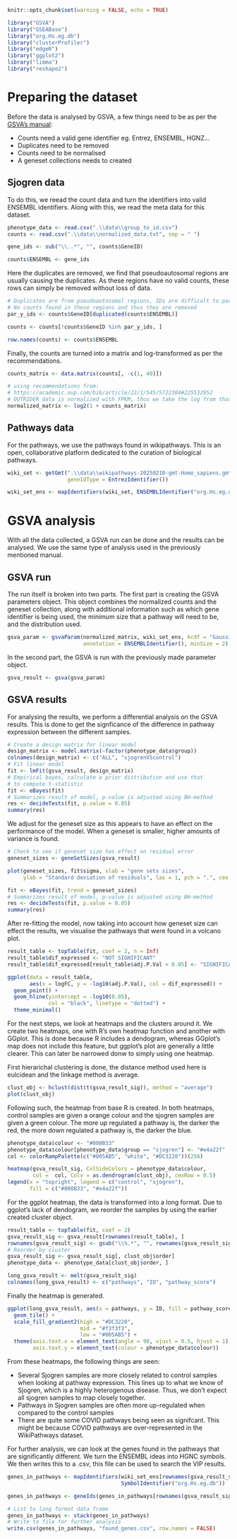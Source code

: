 ```r
knitr::opts_chunk$set(warning = FALSE, echo = TRUE)
```

```r
library("GSVA")
library("GSEABase")
library("org.Hs.eg.db")
library("clusterProfiler")
library("edgeR")
library("ggplot2")
library("limma")
library("reshape2")
```

# Preparing the dataset

Before the data is analysed by GSVA, a few things need to be as per the [GSVA's manual](https://www.bioconductor.org/packages/release/bioc/vignettes/GSVA/inst/doc/GSVA.html):

- Counts need a valid gene identifier eg. Entrez, ENSEMBL, HGNZ...
- Duplicates need to be removed
- Counts need to be normalised
- A geneset collections needs to created

## Sjogren data
 
To do this, we reead the count data and turn the identifiers into valid ENSEMBL identifiers. Along with this, we 
read the meta data for this dataset. 
```r
phenotype_data <- read.csv(".\\data\\group_to_id.csv")
counts <- read.csv(".\\data\\normalized_data.txt", sep = " ")
```

```r
gene_ids <- sub("\\..*", "", counts$GeneID)

counts$ENSEMBL <- gene_ids
```

Here the duplicates are removed, we find that pseudoautosomal regions are usually causing the duplicates.
As these regions have no valid counts, these rows can simply be removed without loss of data.
```r
# Duplicates are from pseudoautosomal regions, IDs are difficult to parse
# No counts found in these regions and thus they are removed
par_y_ids <- counts$GeneID[duplicated(counts$ENSEMBL)]

counts <- counts[!counts$GeneID %in% par_y_ids, ]

row.names(counts) <- counts$ENSEMBL
```

Finally, the counts are turned into a matrix and log-transformed as per the recommendations.
```r
counts_matrix <- data.matrix(counts[, -c(1, 49)])
```

```r
# using recommendations from:
# https://academic.oup.com/bib/article/22/1/545/5722384#225532952
# OUTRIDER data is normalized with FPKM, thus we take the log from that
normalized_matrix <- log2(1 + counts_matrix)
```

## Pathways data

For the pathways, we use the pathways found in wikipathways. This is an open, collaborative
platform dedicated to the curation of biological pathways.
```r
wiki_set <- getGmt(".\\data\\wikipathways-20250210-gmt-Homo_sapiens.gmt",
                   geneIdType = EntrezIdentifier())

wiki_set_ens <- mapIdentifiers(wiki_set, ENSEMBLIdentifier("org.Hs.eg.db"))
```

# GSVA analysis

With all the data collected, a GSVA run can be done and the results can be analysed. We use the same type of analysis used in the previously mentioned manual.

## GSVA run

The run itself is broken into two parts. The first part is creating the GSVA parameters object. This object combines
the normalized counts and the geneset collection, along with additional information such as which gene identifier
is being used, the minimum size that a pathway will need to be, and the distribution used.

```r
gsva_param <- gsvaParam(normalized_matrix, wiki_set_ens, kcdf = "Gaussian",
                        annotation = ENSEMBLIdentifier(), minSize = 2)
```

In the second part, the GSVA is run with the previously made parameter object.

```r
gsva_result <- gsva(gsva_param)
```

## GSVA results

For analysing the results, we perform a differential analysis on the GSVA results. This is done to get the signficance
of the difference in pathway expression between the different samples.
```r
# Create a design matrix for linear model
design_matrix <- model.matrix(~factor(phenotype_data$group))
colnames(design_matrix) <- c("ALL", "sjogrenVScontrol")
# Fit linear model
fit <- lmFit(gsva_result, design_matrix)
# Empirical bayes, calculate a prior distribution and use that
# to compute t-statistic
fit <- eBayes(fit)
# Summarizes result of model, p-value is adjusted using BH-method
res <- decideTests(fit, p.value = 0.05)
summary(res)
```

We adjust for the geneset size as this appears to have an effect on the performance of the model. When a geneset is
smaller, higher amounts of variance is found.

```r
# Check to see if geneset size has effect on residual error
geneset_sizes <- geneSetSizes(gsva_result)

plot(geneset_sizes, fit$sigma, xlab = "gene sets sizes",
     ylab = "Standard deviation of residuals", las = 1, pch = ".", cex = 3)
```

```r
fit <- eBayes(fit, trend = geneset_sizes)
# Summarizes result of model, p-value is adjusted using BH-method
res <- decideTests(fit, p.value = 0.05)
summary(res)
```

After re-fitting the model, now taking into account how geneset size can effect the results,
we visualise the pathways that were found in a volcano plot.

```r
result_table <- topTable(fit, coef = 2, n = Inf)
result_table$dif_expressed <- "NOT SIGNIFICANT"
result_table$dif_expressed[result_table$adj.P.Val < 0.05] <- "SIGNIFICANT"

ggplot(data = result_table,
       aes(x = logFC, y = -log10(adj.P.Val), col = dif_expressed)) +
  geom_point() +
  geom_hline(yintercept = -log10(0.05),
             col = "black", linetype = "dotted") +
  theme_minimal()
```

For the next steps, we look at heatmaps and the clusters around it. We create two heatmaps, one with R's own heatmap
function and another with GGplot. This is done because R includes a dendogram, whereas GGplot's map does not include
this feature, but ggplot's plot are generally a little clearer. This can later be narrowed donw to simply using one heatmap.

First hierarichal clustering is done, the distance method used here is eulcidean and the linkage method is average.
```r
clust_obj <- hclust(dist(t(gsva_result_sig)), method = "average")
plot(clust_obj)
```

\newpage


Following such, the heatmap from base R is created. In both heatmaps, control samples are given a orange colour and
the sjogren samples are given a green colour. The more up regulated a pathway is, the darker the red, the more down
regulated a pathway is, the darker the blue.

```r
phenotype_data$colour <- "#008B33"
phenotype_data$colour[phenotype_data$group == "sjogren"] <- "#e4a22f"
col <- colorRampPalette(c("#005AB5", "white", "#DC3220"))(256)

heatmap(gsva_result_sig, ColSideColors = phenotype_data$colour,
        col =  col, Colv = as.dendrogram(clust_obj), cexRow = 0.5)
legend(x = "topright", legend = c("control", "sjogren"),
       fill = c("#008B33", "#e4a22f"))
```

\newpage

For the ggplot heatmap, the data is transformed into a long format. Due to ggplot's lack of dendogram, we reorder
the samples by using the earlier created cluster object.

```r
result_table <- topTable(fit, coef = 2)
gsva_result_sig <- gsva_result[rownames(result_table), ]
rownames(gsva_result_sig) <- gsub("\\%.*", "", rownames(gsva_result_sig))
# Reorder by cluster
gsva_result_sig <- gsva_result_sig[, clust_obj$order]
phenotype_data <- phenotype_data[clust_obj$order, ]

long_gsva_result <- melt(gsva_result_sig)
colnames(long_gsva_result) <- c("pathways", "ID", "pathway_score")
```

Finally the heatmap is generated. 

```r
ggplot(long_gsva_result, aes(x = pathways, y = ID, fill = pathway_score)) +
  geom_tile() +
  scale_fill_gradient2(high = "#DC3220",
                       mid = "#f3f3f3",
                       low = "#005AB5") +
  theme(axis.text.x = element_text(angle = 90, vjust = 0.5, hjust = 1),
        axis.text.y = element_text(colour = phenotype_data$colour))
```


\newpage

From these heatmaps, the following things are seen:

- Several Sjogren samples are more closely related to control samples when looking at pathway expression. This lines up to what we know of Sjogren, which is a highly heterogenous disease. Thus, we don't expect all sjogren samples to map closely together.
- Pathways in Sjogren samples are often more up-regulated when compared to the control samples
- There are quite some COVID pathways being seen as signifcant. This might be because COVID pathways are over-represented in the WikiPathways dataset.

For further analysis, we can look at the genes found in the pathways that are significantly different. We turn the ENSEMBL ideas into
HGNC symbols. We then writes this to a .csv, this file can be used to search the VIP results. 

```r
genes_in_pathways <- mapIdentifiers(wiki_set_ens[rownames(gsva_result_sig)],
                                    SymbolIdentifier("org.Hs.eg.db"))

genes_in_pathways <- geneIds(genes_in_pathways[rownames(gsva_result_sig)])
```

```r
# List to long format data frame
genes_in_pathways <- stack(genes_in_pathways)
# Write to file for further analysis
write.csv(genes_in_pathways, "found_genes.csv", row.names = FALSE)
```